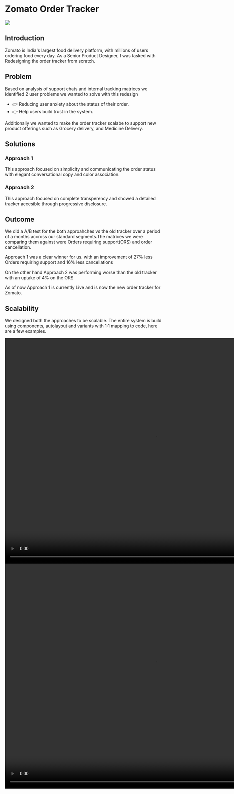 
# Zomato Order Tracker
<Gallery>

<img src="/zom/crystal.png" className="my-3 rounded-xl" />

## Introduction 

Zomato is India's largest food delivery platform, with millions of users ordering food every day.
As a Senior Product Designer, I was tasked with Redesigning the order tracker from scratch.


## Problem

Based on analysis of support chats and internal tracking matrices we identified 2 user problems we
wanted to solve with this redesign
- 👉 Reducing user anxiety about the status of their order.
- 👉 Help users build trust in the system.

Additionally we wanted to make the order tracker scalabe to support new product offerings such as
Grocery delivery, and Medicine Delivery. 


## Solutions

### Approach 1
This approach focused on simplicity and communicating the order status with
elegant conversational copy and color association.

<MyGallery img="/zom/onex.png" w="3480" h="2027" />




### Approach 2
This approach focused on complete transperency and showed a detailed tracker accesible through 
progressive disclosure.

<MyGallery img="/zom/twox.png" w="3440" h="2973" />



## Outcome
We did a A/B test for the both approahches vs the old tracker over a period of a months accross 
our standard segments.The matrices we were comparing them against were Orders requiring 
support(ORS) and order cancellation.

Approach 1 was a clear winner for us. with an improvement of 27% less Orders requiring support
and 16% less cancellations 

On the other hand Approach 2 was performing worse than the old tracker with an uptake of 4% on 
the ORS

As of now Approach 1 is currently Live and is now the new order tracker for Zomato.

## Scalability
We designed both the approaches to be scalable. The entire system is build using components,
autolayout and variants with 1:1 mapping to code, here are a few examples.
</Gallery>

<video className="mt-6 rounded-xl" width="960" height="720"   loop controls>
  <source src="https://res.cloudinary.com/dhdspicna/video/upload/v1704644131/mz9i2lztdirdik04ow2t.mp4" type="video/mp4" />
  </video>

<video className="mt-6 rounded-xl" width="960" height="720"   loop controls>
  <source src="https://res.cloudinary.com/dhdspicna/video/upload/v1704644125/qofqopke8xlxtotlqjxn.mp4" type="video/mp4" />
  </video>
